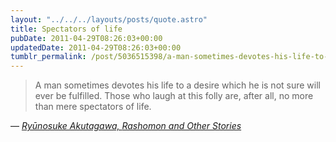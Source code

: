 ```yaml
---
layout: "../../../layouts/posts/quote.astro"
title: Spectators of life
pubDate: 2011-04-29T08:26:03+00:00
updatedDate: 2011-04-29T08:26:03+00:00
tumblr_permalink: /post/5036515398/a-man-sometimes-devotes-his-life-to-a-desire-which
---
```


> A man sometimes devotes his life to a desire which he is not sure will ever be fulfilled. Those who laugh at this folly are, after all, no more than mere spectators of life.

— <cite>[Ryūnosuke Akutagawa, _Rashomon and Other Stories_](https://www.goodreads.com/book/show/672376.Rashomon_and_Other_Stories)</cite>
